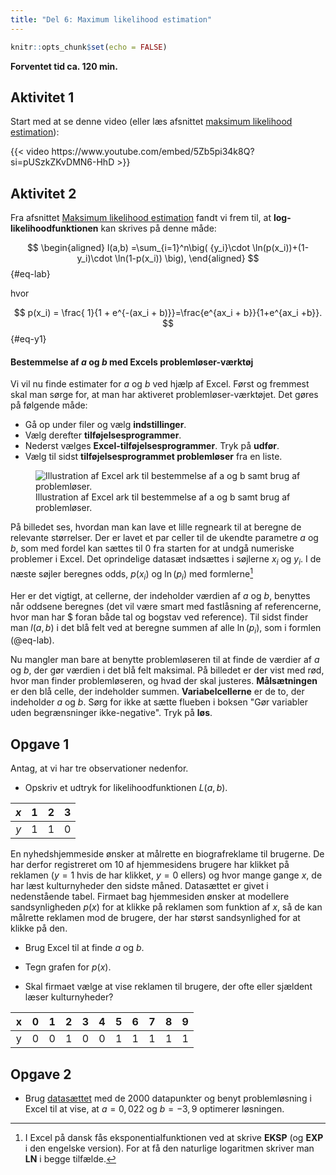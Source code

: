 ```yaml
---
title: "Del 6: Maximum likelihood estimation"
---
```



```r
knitr::opts_chunk$set(echo = FALSE)
```

**Forventet tid ca. 120 min.**

## Aktivitet 1 {.aimat}
Start med at se denne video (eller læs afsnittet [maksimum likelihood estimation](../../materialer/logistisk/log-reg.qmd#maksimum-likelihood-estimation)):

{{< video https://www.youtube.com/embed/5Zb5pi34k8Q?si=pUSzkZKvDMN6-HhD >}}

## Aktivitet 2 {.aimat}

Fra afsnittet [Maksimum likelihood estimation](../../materialer/logistisk/log-reg.qmd#maksimum-likelihood-estimation) fandt vi frem til, at **log-likelihoodfunktionen** kan skrives på denne måde:

$$
\begin{aligned}
l(a,b) =\sum_{i=1}^n\big( {y_i}\cdot \ln(p(x_i))+(1-y_i)\cdot \ln(1-p(x_i)) \big), 
\end{aligned}
$${#eq-lab}

hvor 

$$
p(x_i)  = \frac{ 1}{1 + e^{-(ax_i  + b)}}=\frac{e^{ax_i + b}}{1+e^{ax_i +b}}.
$${#eq-y1}


#### Bestemmelse af $a$ og $b$ med Excels problemløser-værktøj

Vi vil nu finde estimater for $a$ og $b$ ved hjælp af Excel.  Først og fremmest skal man sørge for, at man har aktiveret problemløser-værktøjet.
Det gøres på følgende måde:

* Gå op under filer og vælg **indstillinger**.
* Vælg derefter **tilføjelsesprogrammer**.
* Nederst vælges **Excel-tilføjelsesprogrammer**. Tryk på **udfør**.
* Vælg til sidst **tilføjelsesprogrammet problemløser** fra en liste.

![Illustration af Excel ark til bestemmelse af a og b samt brug af problemløser.](../../materialer/logistisk/images/excellogregbil.png)

På billedet ses, hvordan man kan lave et lille regneark til at beregne de relevante størrelser.
Der er lavet et par celler til de ukendte parametre $a$ og $b$, som med fordel kan sættes til 0 fra starten for at undgå numeriske problemer i Excel.
Det oprindelige datasæt indsættes i søjlerne $x_i$ og $y_i$.
I de næste søjler beregnes odds, $p(x_i)$ og $\ln(p_i)$ med formlerne[^6]
\begin{align*}
odds &= e^{ax_i + b}\\
p(x_i) &= \frac{e^{ax_i + b}}{1+e^{ax_i +b}} = \frac{odds}{1+odds}\\
\ln(p_i)&= {y_i}\cdot \ln(p(x_i))+(1-y_i)\cdot \ln(1-p(x_i)).
\end{align*}

[^6]: I Excel på dansk fås eksponentialfunktionen ved at skrive **EKSP** (og **EXP** i den engelske version). For at få den naturlige logaritmen skriver man **LN** i begge tilfælde.

Her er det vigtigt, at cellerne, der indeholder værdien af $a$ og $b$, benyttes når oddsene beregnes (det vil være smart med fastlåsning af referencerne, hvor man har \$ foran både tal og bogstav ved reference). 
Til sidst finder man $l(a,b)$ i det blå felt ved at beregne summen af alle $\ln(p_i)$, som i formlen (@eq-lab). 

Nu mangler man bare at benytte problemløseren til at finde de værdier af $a$ og $b$, der gør værdien i det blå felt maksimal.
På billedet er der vist med rød, hvor man finder problemløseren, og hvad der skal justeres.
**Målsætningen** er den blå celle, der indeholder summen.
**Variabelcellerne** er de to, der indeholder $a$ og $b$.
Sørg for ikke at sætte flueben i boksen \"Gør variabler uden begrænsninger ikke-negative\".
Tryk på **løs**.



::: {.callout-note collapse="false" appearance="minimal"}

## Opgave 1

Antag, at vi har tre observationer nedenfor. 

* Opskriv et udtryk for likelihoodfunktionen $L(a,b)$.

|  $x$ | 1 | 2 | 3 |
 |    :----:   | :----:   | :----:   | :----:   |
| $y$ |      1  |    1    |  0   |


En nyhedshjemmeside ønsker at målrette en biografreklame til brugerne.
De har derfor registreret om 10 af hjemmesidens brugere har klikket på reklamen ($y=1$ hvis de har klikket, $y=0$ ellers) og hvor mange gange $x$, de har læst kulturnyheder den sidste måned.
Datasættet er givet i nedenstående tabel.
Firmaet bag hjemmesiden ønsker at modellere sandsynligheden $p(x)$ for at klikke på reklamen som funktion af $x$, så de kan målrette reklamen mod de brugere, der har størst sandsynlighed for at klikke på den. 

* Brug Excel til at finde $a$ og $b$.

* Tegn grafen for $p(x)$. 

* Skal firmaet vælge at vise reklamen til brugere, der ofte eller sjældent læser kulturnyheder?

|  x | 0 | 1 | 2 | 3 | 4 | 5 | 6 | 7 | 8 | 9 |
 |    :----:   | :----:   | :----:   | :----:   |    :----:   | :----:   | :----:   | :----:   |:----:   | :----:   |:----:   |
| y |   0 |    0    |  1   |    0  |    0    |  1   |    1  |    1    |  1   |    1  | 


:::

::: {.callout-note collapse="false" appearance="minimal"}

## Opgave 2

* Brug [datasættet](../../materialer/logistisk/data/blodtryk.xlsx) med de 2000 datapunkter og benyt problemløsning i Excel til at vise, at $a=0{,}022$ og $b=-3{,}9$ optimerer løsningen.

:::
